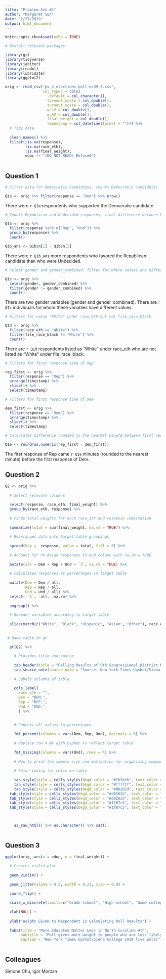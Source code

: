 ```yaml
---
title: "Problem Set #4"
author: "Margaret Sun"
date: "2/27/2019"
output: html_document
---
```


```r
knitr::opts_chunk$set(echo = TRUE)

# Install relevant packages

library(gt)
library(tidyverse)
library(janitor)
library(readxl)
library(lubridate)
library(ggplot2)

orig <- read_csv("ps_4_elections-poll-nc09-3.csv",
                 col_types = cols(
                   .default = col_character(),
                   turnout_scale = col_double(),
                   turnout_score = col_double(),
                   w_LV = col_double(),
                   w_RV = col_double(),
                   final_weight = col_double(),
                   timestamp = col_datetime(format = ""))) %>% 
  # Tidy data
  
  clean_names() %>% 
  filter(!is.na(response),
         !is.na(race_eth),
         !is.na(final_weight),
         educ != "[DO NOT READ] Refused")
  
```


## Question 1
```r

# Filter data for Democratic candidates, counts Democratic candidates

Q1a <- orig %>% filter(response == "Dem") %>% nrow()
```

There were `r Q1a` respondents who supported the Democratic candidate.

```r

# Counts Republican and Undecided responses, finds difference between Republican and Undecided responses

Q1b <- orig %>% 
  filter(response %in% c("Rep", "Und")) %>% 
  group_by(response) %>% 
  count()

Q1b_ans <- Q1b$n[1] - Q1b$n[2]
```

There were `r Q1b_ans` more respondents who favored the Republican candidate than who were Undecided.

```r

# Select gender and gender_combined, filter for where values are different

Q1c <- orig %>% 
  select(gender, gender_combined) %>% 
  filter(gender != gender_combined) %>% 
  count()
```

There are two gender variables (gender and gender_combined). There are `r Q1c` individuals for whom these variables have different values.

```r

# Filters for value "White" under race_eth but not file_race_black

Q1d <- orig %>% 
  filter(race_eth == "White") %>% 
  filter(file_race_black != "White") %>% 
  count()
```

There are `r Q1d` respondents listed as “White” under race_eth who are not listed as “White” under file_race_black.

```r

# Filters for first response time of Rep

rep_first <- orig %>% 
  filter(response == "Rep") %>% 
  arrange(timestamp) %>% 
  slice(1) %>% 
  select(timestamp)

# Filters for first response time of Dem

dem_first <- orig %>% 
  filter(response == "Dem") %>% 
  arrange(timestamp) %>% 
  slice(1) %>% 
  select(timestamp)

# Calculates difference rounded to the nearest minute between first response of Rep and first response of Dem

Q1e <- round(as.numeric(rep_first - dem_first))
```

The first response of Rep came `r Q1e` minutes (rounded to the nearest minute) before the first response of Dem.


## Question 2
```r

Q2 <- orig %>% 
  
  # Select relevant columns
  
  select(response, race_eth, final_weight) %>% 
  group_by(race_eth, response) %>% 
  
  # Finds total weights for each race_eth and response combination
  
  summarize(total = sum(final_weight, na.rm = TRUE)) %>%   
  
  # Rearranges data into target table groupings
  
  spread(key =  response, value = total, fill = 0) %>% 
  
  # Account for no Asian responses to Und column with na.rm = TRUE
  
  mutate(all = Dem + Rep + Und + `3`, na.rm = TRUE) %>% 
  
  # Calculates responses as percentages in target table
  
  mutate(Dem = Dem / all, 
         Rep = Rep / all,
         Und = Und / all) %>% 
  select(-`3`, -all, -na.rm) %>% 
  
  ungroup() %>% 
  
  # Reorder variables according to target table
  
  slice(match(c("White", "Black", "Hispanic", "Asian", "Other"), race_eth))
  
 
 # Make table in gt
  
  gt(Q2) %>% 

    # Provides title and source  
    
    tab_header(title = "Polling Results of 9th Congressional District North Carolina") %>%
    tab_source_note(source_note = "Source: New York Times Upshot/Siena College 2018 Live Polls") %>% 
    
    # Labels columns of table
    
    cols_label(
      race_eth = "",
      Dem = "DEM.",
      Rep = "REP.",
      Und = "UND."
      ) %>%

    
    # Convert all values to percentages
    
    fmt_percent(columns = vars(Dem, Rep, Und), decimals = 0) %>% 
    
    # Replace row 4 NA with hyphen to reflect target table
  
    fmt_missing(columns = vars(Und), rows = 4) %>% 
    
    # How to print the sample size and motivation for organizing companies in column 1
      
    # Color-coding for cells in table
    
    tab_style(style = cells_styles(bkgd_color = "#fbfafb", text_color = "#666666"), locations = cells_data()) %>%
    tab_style(style = cells_styles(bkgd_color = "#ffffff", text_color = "#666666"), locations = cells_data(columns = 1)) %>%
    tab_style(style = cells_styles(bkgd_color = "#d0202d", text_color = "#ffffff"), locations = cells_data(columns = 3, rows = 1)) %>% 
  tab_style(style = cells_styles(bkgd_color = "#d0202d", text_color = "#ffffff"), locations = cells_data(columns = 3, rows = 3)) %>%
  tab_style(style = cells_styles(bkgd_color = "#d0202d", text_color = "#ffffff"), locations = cells_data(columns = 3, rows = 4)) %>% 
  tab_style(style = cells_styles(bkgd_color = "#1f87c5", text_color = "#ffffff"), locations = cells_data(columns = 2, rows = 2)) %>% 
  tab_style(style = cells_styles(bkgd_color = "#1f87c5", text_color = "#ffffff"), locations = cells_data(columns = 2, rows = 5)) %>% 

  

    as_raw_html() %>% as.character() %>% cat()
  

```

## Question 3

```r

ggplot(orig, aes(x = educ, y = final_weight)) +
  
  # Creates violin plot
  
  geom_violin() +
  
  geom_jitter(alpha = 0.5, width = 0.21, size = 0.8) +
  
  coord_flip() +
  
  scale_x_discrete(limits=c("Grade school", "High school", "Some college or trade school", "Bachelors' degree", "Graduate or Professional Degree")) +
  
  xlab(NULL) +
  
  ylab("Weight Given to Respondent in Calculating Poll Results") +
  
  labs(title = "More Educated Matter Less in North Carolina 9th",
       subtitle = "Poll gives more weight to people who are less likely to participate in polls",
       caption = "New York Times Upshot/Siena College 2018 live polls")
```


```r



```




## Colleagues

Simone Chu, Igor Morzan